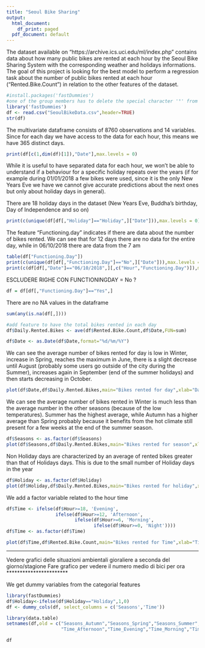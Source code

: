 ---
title: "Seoul Bike Sharing"
output:
  html_document: 
    df_print: paged
  pdf_document: default
---

The dataset available on "https://archive.ics.uci.edu/ml/index.php" contains data about how many public bikes are rented at each hour by the Seoul Bike Sharing System with the corresponding weather and holidays informations. 
The goal of this project is looking for the best model to perform a regression task about the number of public bikes rented at each hour ("Rented.Bike.Count") in relation to the other features of the dataset.
	
```{r, echo=FALSE}
#install.packages('fastDummies')
#one of the group members has to delete the special character '°' from some of the column names in the csv file to avoid an error in make.names(...)
library('fastDummies')
df <- read.csv("SeoulBikeData.csv",header=TRUE)
str(df)
```

The multivariate dataframe consists of 8760 observations and 14 variables. Since for each day we have access to the data for each hour, this means we have 365 distinct days.
```{r,echo=FALSE}
print(df[c(1,dim(df)[1]),"Date"],max.levels = 0)
```

While it is useful to have separated data for each hour, we won't be able to understand if a behaviour for a specific holiday repeats over the years (if for example during 01/01/2018 a few bikes were used, since it is the only New Years Eve we have we cannot give accurate predictions about the next ones but only about holiday days in general).

There are 18 holiday days in the dataset (New Years Eve, Buddha's birthday, Day of Independence and so on)
```{r,echo=FALSE}
print(c(unique(df[df[,"Holiday"]=="Holiday",]["Date"])),max.levels = 0)
```

The feature "Functioning.day" indicates if there are data about the number of bikes rented. We can see that for 12 days there are no data for the entire day, while in 06/10/2018 there are data from the 7 am
```{r,echo=FALSE}
table(df["Functioning.Day"])
print(c(unique(df[df[,"Functioning.Day"]=="No",]["Date"])),max.levels = 0)
print(c(df[df[,"Date"]=="06/10/2018",][,c("Hour","Functioning.Day")]),max.levels = 0)
```

ESCLUDERE RIGHE CON FUNCTIONINGDAY = No ?
```{r}
df = df[df[,"Functioning.Day"]=="Yes",]
```


There are no NA values in the dataframe
```{r}
sum(any(is.na(df[,])))
```
```{r,echo=FALSE}
#add feature to have the total bikes rented in each day
df$Daily.Rented.Bikes <- ave(df$Rented.Bike.Count,df$Date,FUN=sum)
```

```{r}
df$Date <- as.Date(df$Date,format="%d/%m/%Y")
```

We can see the average number of bikes rented for day is low in Winter, increase in Spring, reaches the maximum in June, there is a slight decrease until August (probably some users go outside of the city during the Summer), increases again in September (end of the summer holidays) and then starts decreasing in October.
```{r,echo=FALSE}
plot(df$Date,df$Daily.Rented.Bikes,main="Bikes rented for day",xlab="Day",ylab="Rented Bikes")
```

We can see the average number of bikes rented in Winter is much less than the average number in the other seasons (because of the low temperatures). 
Summer has the highest average, while Autumn has a higher average than Spring probably because it benefits from the hot climate still present for a few weeks at the end of the summer season.

```{r,echo=FALSE}
df$Seasons <- as.factor(df$Seasons)
plot(df$Seasons,df$Daily.Rented.Bikes,main="Bikes rented for season",xlab="Season",ylab="Rented Bikes")
```

Non Holiday days are characterized by an average of rented bikes greater than that of Holidays days. This is due to the small number of Holiday days in the year
```{r,echo=FALSE}
df$Holiday <- as.factor(df$Holiday)
plot(df$Holiday,df$Daily.Rented.Bikes,main="Bikes rented for holiday",xlab="Holiday",ylab="Rented Bikes")
```

We add a factor variable related to the hour time
```{r}
df$Time <- ifelse(df$Hour>=18, 'Evening',
                  ifelse(df$Hour>=12, 'Afternoon',
                         ifelse(df$Hour>=6, 'Morning',
                                ifelse(df$Hour>=0, 'Night'))))
df$Time <- as.factor(df$Time)
```


```{r}
plot(df$Time,df$Rented.Bike.Count,main="Bikes rented for Time",xlab="Time",ylab="Rented Bikes")
```

*********************
Vedere grafici delle situazioni ambientali gioraliere a seconda del giorno/stagione
Fare grafico per vedere il numero medio di bici per ora
***********************

We get dummy variables from the categorial features
```{r}
library(fastDummies)
df$Holiday<-ifelse(df$Holiday=="Holiday",1,0)
df <- dummy_cols(df, select_columns = c('Seasons','Time'))
```


```{r}
library(data.table)
setnames(df,old = c("Seasons_Autumn","Seasons_Spring","Seasons_Summer","Seasons_Winter",
                    "Time_Afternoon","Time_Evening","Time_Morning","Time_Night"),new = c("Autumn","Spring","Summer","Winter","Afternoon","Evening","Morning","Night"))
```


```{r}
df
```

